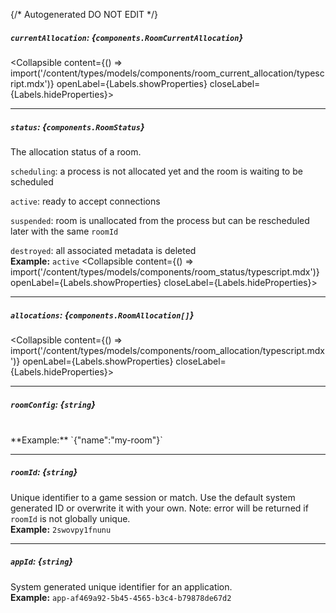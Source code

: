 {/* Autogenerated DO NOT EDIT  */}

##### `currentAllocation`: *{`components.RoomCurrentAllocation`}*
<Collapsible content={() => import('/content/types/models/components/room_current_allocation/typescript.mdx')} openLabel={Labels.showProperties} closeLabel={Labels.hideProperties}>
</Collapsible>

---
##### `status`: *{`components.RoomStatus`}*
The allocation status of a room.

`scheduling`: a process is not allocated yet and the room is waiting to be scheduled

`active`: ready to accept connections

`suspended`: room is unallocated from the process but can be rescheduled later with the same `roomId`

`destroyed`: all associated metadata is deleted
<br/>
**Example:** `active`
<Collapsible content={() => import('/content/types/models/components/room_status/typescript.mdx')} openLabel={Labels.showProperties} closeLabel={Labels.hideProperties}>
</Collapsible>

---
##### `allocations`: *{`components.RoomAllocation[]`}*
<Collapsible content={() => import('/content/types/models/components/room_allocation/typescript.mdx')} openLabel={Labels.showProperties} closeLabel={Labels.hideProperties}>
</Collapsible>

---
##### `roomConfig`: *{`string`}*
<br/>
**Example:** `{"name":"my-room"}`

---
##### `roomId`: *{`string`}*
Unique identifier to a game session or match. Use the default system generated ID or overwrite it with your own.
Note: error will be returned if `roomId` is not globally unique.
<br/>
**Example:** `2swovpy1fnunu`

---
##### `appId`: *{`string`}*
System generated unique identifier for an application.
<br/>
**Example:** `app-af469a92-5b45-4565-b3c4-b79878de67d2`


